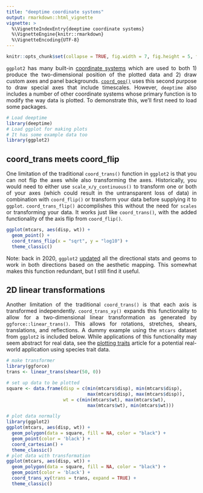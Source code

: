 ```yaml
---
title: "deeptime coordinate systems"
output: rmarkdown::html_vignette
vignette: >
  %\VignetteIndexEntry{deeptime coordinate systems}
  %\VignetteEngine{knitr::rmarkdown}
  %\VignetteEncoding{UTF-8}
---
```


```r
knitr::opts_chunk$set(collapse = TRUE, fig.width = 7, fig.height = 5, fig.align = "center")
```

<div style="text-align: justify">
`ggplot2` has many built-in [coordinate systems](https://ggplot2-book.org/coord.html) which are used to both 1) produce the two-dimensional position of the plotted data and 2) draw custom axes and panel backgrounds. [`coord_geo()`](coord_geo.html) uses this second purpose to draw special axes that include timescales. However, `deeptime` also includes a number of other coordinate systems whose primary function is to modify the way data is plotted. To demonstrate this, we'll first need to load some packages.

```r
# Load deeptime
library(deeptime)
# Load ggplot for making plots
# It has some example data too
library(ggplot2)
```

## coord_trans meets coord_flip
One limitation of the traditional `coord_trans()` function in `ggplot2` is that you can not flip the axes while also transforming the axes. Historically, you would need to either use `scale_x/y_continuous()` to transform one or both of your axes (which could result in the untransparent loss of data) in combination with `coord_flip()` or transform your data before supplying it to `ggplot`. `coord_trans_flip()` accomplishes this without the need for `scales` or transforming your data. It works just like `coord_trans()`, with the added functionality of the axis flip from `coord_flip()`.
```r
ggplot(mtcars, aes(disp, wt)) +
  geom_point() +
  coord_trans_flip(x = "sqrt", y = "log10") +
  theme_classic()
```


Note: back in 2020, `ggplot2` [updated](https://www.tidyverse.org/blog/2020/03/ggplot2-3-3-0/#bi-directional-geoms-and-stats) all the directional stats and geoms to work in both directions based on the aesthetic mapping. This somewhat makes this function redundant, but I still find it useful.

## 2D linear transformations
Another limitation of the traditional `coord_trans()` is that each axis is transformed independently. `coord_trans_xy()` expands this functionality to allow for a two-dimensional linear transformation as generated by `ggforce::linear_trans()`. This allows for rotations, stretches, shears, translations, and reflections. A dummy example using the `mtcars` dataset from `ggplot2` is included below. While applications of this functionality may seem abstract for real data, see the [plotting traits](traits.html) article for a potential real-world application using species trait data.


```r
# make transformer
library(ggforce)
trans <- linear_trans(shear(50, 0))

# set up data to be plotted
square <- data.frame(disp = c(min(mtcars$disp), min(mtcars$disp),
                              max(mtcars$disp), max(mtcars$disp)),
                     wt = c(min(mtcars$wt), max(mtcars$wt),
                              max(mtcars$wt), min(mtcars$wt)))

# plot data normally
library(ggplot2)
ggplot(mtcars, aes(disp, wt)) +
  geom_polygon(data = square, fill = NA, color = "black") +
  geom_point(color = 'black') +
  coord_cartesian() +
  theme_classic()
# plot data with transformation
ggplot(mtcars, aes(disp, wt)) +
  geom_polygon(data = square, fill = NA, color = "black") +
  geom_point(color = 'black') +
  coord_trans_xy(trans = trans, expand = TRUE) +
  theme_classic()
```

</div>
